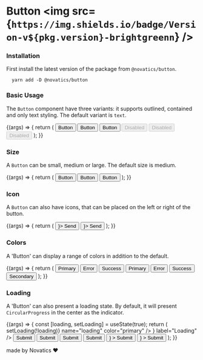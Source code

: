 
<Meta title="Button" component={Button} />

# Button <img src={`https://img.shields.io/badge/Version-v${pkg.version}-brightgreenn`} />

### Installation

First install the latest version of the package from `@novatics/button`.

```shell
  yarn add -D @novatics/button
```

### Basic Usage

The `Button` component have three variants: it supports outlined, contained and only text styling. The default variant is `text`.

<Canvas>
  <Story name="Basic Usage">
    {(args) => {
      return (
        <Stack spacing={3}>
          <Stack spacing={2} direction="row">
            <Button variant="contained">Button</Button>
            <Button variant="outlined">Button</Button>
            <Button variant="text">Button</Button>
          </Stack>
          <Stack spacing={2} direction="row">
            <Button disabled variant="contained">
              Disabled
            </Button>
            <Button disabled variant="outlined">
              Disabled
            </Button>
            <Button disabled variant="text">
              Disabled
            </Button>
          </Stack>
        </Stack>
      );
    }}
  </Story>
</Canvas>

### Size

A `Button` can be small, medium or large. The default size is medium.

<Canvas>
  <Story name="Size">
    {(args) => {
      return (
        <Stack spacing={2} direction="row">
          <Button variant="contained" size="small">
            Button
          </Button>
          <Button variant="contained">Button</Button>
          <Button variant="contained" size="large">
            Button
          </Button>
        </Stack>
      );
    }}
  </Story>
</Canvas>

### Icon

A `Button` can also have icons, that can be placed on the left or right of the button.

<Canvas>
  <Story name="Icon">
    {(args) => {
      return (
        <Stack spacing={2} direction="row">
          <Button variant="contained" startIcon={<SendIcon />}>
            Send
          </Button>
          <Button variant="contained" endIcon={<SendIcon />}>
            Send
          </Button>
        </Stack>
      );
    }}
  </Story>
</Canvas>

### Colors

A 'Button' can display a range of colors in addition to the default.

<Canvas>
  <Story name="Colors">
    {(args) => {
      return (
        <Stack spacing={3}>
          <Stack spacing={2} direction="row">
            <Button variant="outlined">Primary</Button>
            <Button variant="outlined" color="error">
              Error
            </Button>
            <Button variant="outlined" color="success">
              Success
            </Button>
          </Stack>
          <Stack spacing={2} direction="row">
            <Button variant="text">Primary</Button>
            <Button variant="text" color="error">
              Error
            </Button>
            <Button variant="text" color="success">
              Success
            </Button>
            <Button variant="text" color="secondary">
              Secondary
            </Button>
          </Stack>
        </Stack>
      );
    }}
  </Story>
</Canvas>

### Loading

A 'Button' can also present a loading state. By default, it will present `CircularProgress` in the center as the indicator.

<Canvas>
  <Story name="Loading">
    {(args) => {
      const [loading, setLoading] = useState(true);
      return (
        <Stack spacing={3}>
          <FormControlLabel
            sx={{
              display: 'block',
            }}
            control={
              <Switch
                checked={loading}
                onChange={() => setLoading(!loading)}
                name="loading"
                color="primary"
              />
            }
            label="Loading"
          />
          <Stack spacing={2} direction="row">
            <Button variant="contained" loading={loading}>
              Submit
            </Button>
            <Button variant="outlined" loading={loading}>
              Submit
            </Button>
            <Button variant="text" loading={loading}>
              Submit
            </Button>
          </Stack>
          <Stack spacing={2} direction="row">
            <Button
              variant="contained"
              loading={loading}
              loadingPosition="center"
              loadingIndicator="Loading..."
            >
              Submit
            </Button>
            <Button
              variant="contained"
              loading={loading}
              loadingPosition="start"
              startIcon={<SendIcon />}
            >
              Submit
            </Button>
            <Button
              variant="contained"
              loading={loading}
              loadingPosition="end"
              endIcon={<SendIcon />}
            >
              Submit
            </Button>
          </Stack>
        </Stack>
      );
    }}
  </Story>
</Canvas>

made by Novatics ❤

